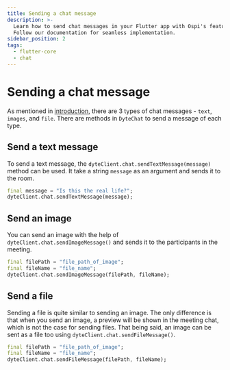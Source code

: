 ```yaml
---
title: Sending a chat message
description: >-
  Learn how to send chat messages in your Flutter app with Ospi's features.
  Follow our documentation for seamless implementation.
sidebar_position: 2
tags:
  - flutter-core
  - chat
---
```


# Sending a chat message

As mentioned in [introduction](./introduction), there are 3 types of chat
messages - `text`, `images`, and `file`. There are methods in `DyteChat` to send
a message of each type.

## Send a text message

To send a text message, the `dyteClient.chat.sendTextMessage(message)` method can be
used. It take a string `message` as an argument and sends it to the room.

```dart
final message = "Is this the real life?";
dyteClient.chat.sendTextMessage(message);
```

## Send an image

You can send an image with the help of `dyteClient.chat.sendImageMessage()` and
sends it to the participants in the meeting.

```dart
final filePath = "file_path_of_image";
final fileName = "file_name";
dyteClient.chat.sendImageMessage(filePath, fileName);
```

## Send a file

Sending a file is quite similar to sending an image. The only difference is that
when you send an image, a preview will be shown in the meeting chat, which is
not the case for sending files. That being said, an image can be sent as a file
too using `dyteClient.chat.sendFileMessage()`.

```dart
final filePath = "file_path_of_image";
final fileName = "file_name";
dyteClient.chat.sendFileMessage(filePath, fileName);
```

<head>
  <title>Flutter Core Sending a chat message</title>
  <meta name="description" content="Learn how to send chat messages in your Flutter app with Ospi's features. Follow our documentation for seamless implementation."/>
</head>
